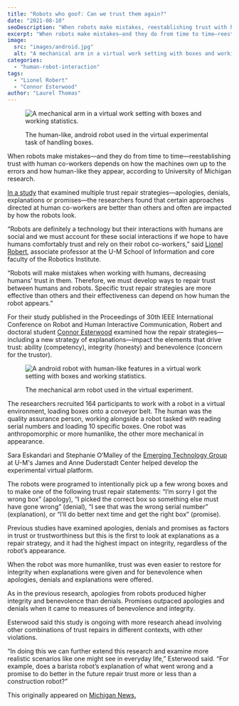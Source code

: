 ```yaml
---
title: "Robots who goof: Can we trust them again?"
date: "2021-08-10"
seoDescription: "When robots make mistakes, reestablishing trust with human co-workers is essential."
excerpt: "When robots make mistakes—and they do from time to time—reestablishing trust with human co-workers depends on how the machines own up to the errors and how human-like they appear."
image:
  src: "images/android.jpg"
  alt: "A mechanical arm in a virtual work setting with boxes and working statistics."
categories:
  - "human-robot-interaction"
tags:
  - "Lionel Robert"
  - "Connor Esterwood"
author: "Laurel Thomas"
---
```


<figure>

![A mechanical arm in a virtual work setting with boxes and working statistics.](images/android-1024x575.jpg)

<figcaption>

The human-like, android robot used in the virtual experimental task of handling boxes.

</figcaption>

</figure>

When robots make mistakes—and they do from time to time—reestablishing trust with human co-workers depends on how the machines own up to the errors and how human-like they appear, according to University of Michigan research.

[In a study](https://deepblue.lib.umich.edu/handle/2027.42/168396) that examined multiple trust repair strategies—apologies, denials, explanations or promises—the researchers found that certain approaches directed at human co-workers are better than others and often are impacted by how the robots look.

“Robots are definitely a technology but their interactions with humans are social and we must account for these social interactions if we hope to have humans comfortably trust and rely on their robot co-workers,” said [Lionel Robert](https://2024.robotics.umich.edu/profile/lionel-robert/ "Lionel Robert"), associate professor at the U-M School of Information and core faculty of the Robotics Institute.



“Robots will make mistakes when working with humans, decreasing humans’ trust in them. Therefore, we must develop ways to repair trust between humans and robots. Specific trust repair strategies are more effective than others and their effectiveness can depend on how human the robot appears.”

For their study published in the Proceedings of 30th IEEE International Conference on Robot and Human Interactive Communication, Robert and doctoral student [Connor Esterwood](https://www.si.umich.edu/people/connor-esterwood) examined how the repair strategies—including a new strategy of explanations—impact the elements that drive trust: ability (competency), integrity (honesty) and benevolence (concern for the trustor).

<figure>

![A android robot with human-like features in a virtual work setting with boxes and working statistics.](images/mechanical-arm-1024x576.jpg)

<figcaption>

The mechanical arm robot used in the virtual experiment.

</figcaption>

</figure>

The researchers recruited 164 participants to work with a robot in a virtual environment, loading boxes onto a conveyor belt. The human was the quality assurance person, working alongside a robot tasked with reading serial numbers and loading 10 specific boxes. One robot was anthropomorphic or more humanlike, the other more mechanical in appearance.

Sara Eskandari and Stephanie O’Malley of the [Emerging Technology Group](http://www.dc.umich.edu/visualization) at U-M's James and Anne Duderstadt Center helped develop the experimental virtual platform.

The robots were programed to intentionally pick up a few wrong boxes and to make one of the following trust repair statements: “I’m sorry I got the wrong box” (apology), “I picked the correct box so something else must have gone wrong” (denial), “I see that was the wrong serial number” (explanation), or “I’ll do better next time and get the right box” (promise).

Previous studies have examined apologies, denials and promises as factors in trust or trustworthiness but this is the first to look at explanations as a repair strategy, and it had the highest impact on integrity, regardless of the robot’s appearance.

When the robot was more humanlike, trust was even easier to restore for integrity when explanations were given and for benevolence when apologies, denials and explanations were offered.

As in the previous research, apologies from robots produced higher integrity and benevolence than denials. Promises outpaced apologies and denials when it came to measures of benevolence and integrity.

Esterwood said this study is ongoing with more research ahead involving other combinations of trust repairs in different contexts, with other violations.

“In doing this we can further extend this research and examine more realistic scenarios like one might see in everyday life,” Esterwood said. “For example, does a barista robot’s explanation of what went wrong and a promise to do better in the future repair trust more or less than a construction robot?”

This originally appeared on [Michigan News.](https://news.umich.edu/robots-who-goof-can-we-trust-them-again/)
